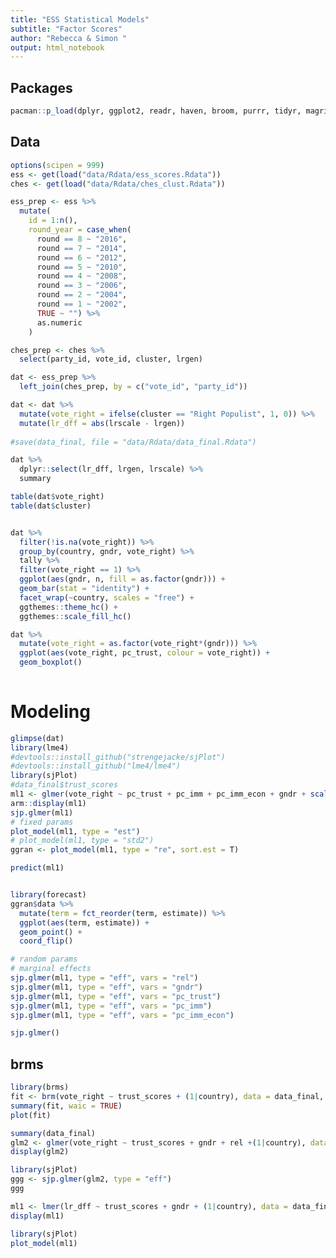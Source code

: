 ```yaml
---
title: "ESS Statistical Models"
subtitle: "Factor Scores"
author: "Rebecca & Simon "
output: html_notebook
---
```


## Packages

```r
pacman::p_load(dplyr, ggplot2, readr, haven, broom, purrr, tidyr, magrittr, labelled, sjPlot, viridis, forcats, ggthemes, cluster, factoextra, fpc)
```

## Data

```r
options(scipen = 999)
ess <- get(load("data/Rdata/ess_scores.Rdata"))
ches <- get(load("data/Rdata/ches_clust.Rdata"))

ess_prep <- ess %>%
  mutate(
    id = 1:n(),
    round_year = case_when(
      round == 8 ~ "2016",
      round == 7 ~ "2014",
      round == 6 ~ "2012",
      round == 5 ~ "2010",
      round == 4 ~ "2008",
      round == 3 ~ "2006",
      round == 2 ~ "2004",
      round == 1 ~ "2002",
      TRUE ~ "") %>% 
      as.numeric
    )

ches_prep <- ches %>%
  select(party_id, vote_id, cluster, lrgen)
```

```r
dat <- ess_prep %>% 
  left_join(ches_prep, by = c("vote_id", "party_id")) 

dat <- dat %>%
  mutate(vote_right = ifelse(cluster == "Right Populist", 1, 0)) %>%
  mutate(lr_dff = abs(lrscale - lrgen))
  
#save(data_final, file = "data/Rdata/data_final.Rdata")

dat %>%
  dplyr::select(lr_dff, lrgen, lrscale) %>%
  summary

table(dat$vote_right)
table(dat$cluster)


dat %>%
  filter(!is.na(vote_right)) %>%
  group_by(country, gndr, vote_right) %>%
  tally %>%
  filter(vote_right == 1) %>%
  ggplot(aes(gndr, n, fill = as.factor(gndr))) +
  geom_bar(stat = "identity") +
  facet_wrap(~country, scales = "free") +
  ggthemes::theme_hc() +
  ggthemes::scale_fill_hc()

dat %>% 
  mutate(vote_right = as.factor(vote_right*(gndr))) %>%
  ggplot(aes(vote_right, pc_trust, colour = vote_right)) +
  geom_boxplot()
  
```


# Modeling


```r
glimpse(dat)
library(lme4)
#devtools::install_github("strengejacke/sjPlot")
#devtools::install_github("lme4/lme4")
library(sjPlot)
#data_final$trust_scores
ml1 <- glmer(vote_right ~ pc_trust + pc_imm + pc_imm_econ + gndr + scale(edu) + scale(rel) + (1|country), data = dat, family = binomial(link = "logit"))
arm::display(ml1)
sjp.glmer(ml1)
# fixed params
plot_model(ml1, type = "est")
# plot_model(ml1, type = "std2")
ggran <- plot_model(ml1, type = "re", sort.est = T)

predict(ml1)


library(forecast)
ggran$data %>%
  mutate(term = fct_reorder(term, estimate)) %>%
  ggplot(aes(term, estimate)) +
  geom_point() + 
  coord_flip()

# random params
# marginal effects
sjp.glmer(ml1, type = "eff", vars = "rel")
sjp.glmer(ml1, type = "eff", vars = "gndr")
sjp.glmer(ml1, type = "eff", vars = "pc_trust")
sjp.glmer(ml1, type = "eff", vars = "pc_imm")
sjp.glmer(ml1, type = "eff", vars = "pc_imm_econ")
```

```r
sjp.glmer()
```




## brms

```r
library(brms)
fit <- brm(vote_right ~ trust_scores + (1|country), data = data_final, family = binomial("probit"))
summary(fit, waic = TRUE) 
plot(fit)
```






```r
summary(data_final)
glm2 <- glmer(vote_right ~ trust_scores + gndr + rel +(1|country), data = data_final, family = binomial(link = "logit"))
display(glm2)

library(sjPlot)
ggg <- sjp.glmer(glm2, type = "eff")
ggg
```

```r
ml1 <- lmer(lr_dff ~ trust_scores + gndr + (1|country), data = data_final)
display(ml1)
```


```r
library(sjPlot)
plot_model(ml1)
```




